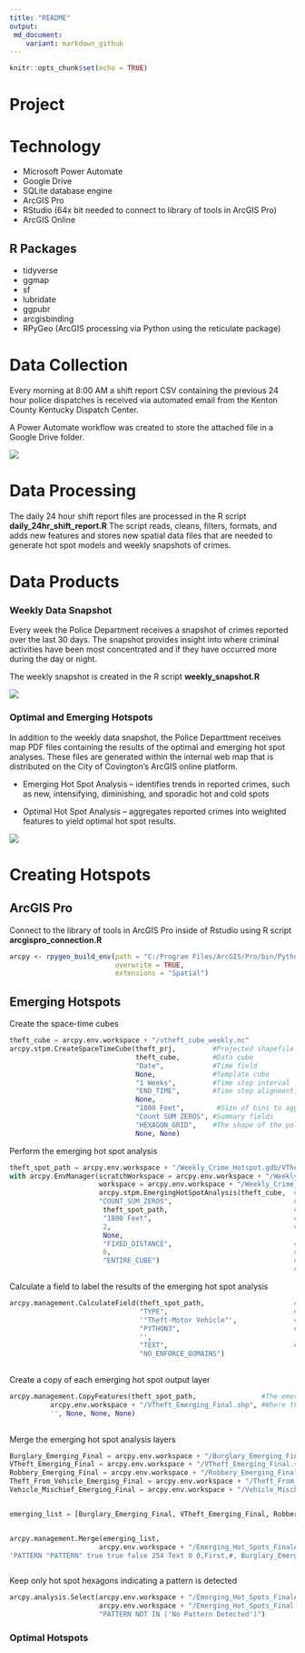 ```yaml
---
title: "README"
output:
 md_document:
    variant: markdown_github
---
```


```r
knitr::opts_chunk$set(echo = TRUE)
```




# Project


# Technology

*   Microsoft Power Automate
*   Google Drive
*   SQLite database engine
*   ArcGIS Pro
*   RStudio (64x bit needed to connect to library of tools in ArcGIS Pro)
*   ArcGIS Online

## R Packages

*   tidyverse
*   ggmap
*   sf
*   lubridate
*   ggpubr
*   arcgisbinding
*   RPyGeo (ArcGIS processing via Python using the reticulate package)



# Data Collection

Every morning at 8:00 AM a shift report CSV containing the previous 24 hour police dispatches is received via automated email from the Kenton County Kentucky Dispatch Center. 

A Power Automate workflow was created to store the attached file in a Google Drive folder.

![](images/power_automate_overview.png)


# Data Processing

The daily 24 hour shift report files are processed in the R script **daily_24hr_shift_report.R**  The script reads, cleans, filters, formats, and adds new features and stores new spatial data files that are needed to generate hot spot models and weekly snapshots of crimes.

# Data Products

### Weekly Data Snapshot

Every week the Police Department receives a snapshot of crimes reported over the last 30 days.  The snapshot provides insight into where criminal activities have been most concentrated and if they have occurred more during the day or night.  

The weekly snapshot is created in the R script **weekly_snapshot.R**

![](images/crime_snapshot_2023-08-08.png)

### Optimal and Emerging Hotspots

In addition to the weekly data snapshot, the Police Departtment receives
map PDF files containing the results of the optimal and emerging hot
spot analyses.  These files are generated within the internal web map that is distributed
on the City of Covington's ArcGIS online platform.

* Emerging Hot Spot Analysis -- identifies trends in reported crimes, such as new, intensifying, diminishing, and sporadic hot and cold spots

* Optimal Hot Spot Analysis --  aggregates reported crimes into weighted features to yield optimal hot spot results.

![](images/arcgis_online_pdf.png)


# Creating Hotspots

## ArcGIS Pro

Connect to the library of tools in ArcGIS Pro inside of Rstudio using R script **arcgispro_connection.R**

```r
arcpy <- rpygeo_build_env(path = "C:/Program Files/ArcGIS/Pro/bin/Python/envs/arcgispro-py3/python.exe", 
                          overwrite = TRUE,
                          extensions = "Spatial")

```



## Emerging Hotspots

Create the space-time cubes 

```python

theft_cube = arcpy.env.workspace + "/vtheft_cube_weekly.nc"
arcpy.stpm.CreateSpaceTimeCube(theft_prj,         #Projected shapefile
                               theft_cube,        #Data cube
                               "Date",            #Time field
                               None,              #Template cube
                               "1 Weeks",         #Time step interval
                               "END_TIME",        #Time step alignment; how aggregation occurs
                               None, 
                               "1800 Feet",        #Size of bins to aggregate points
                               "Count SUM ZEROS", #Summary fields
                               "HEXAGON_GRID",    #The shape of the polygon mesh to aggregate points
                               None, None)

```


Perform the emerging hot spot analysis

```python

theft_spot_path = arcpy.env.workspace + "/Weekly_Crime_Hotspot.gdb/VTheft_Analysis_Emerging_HotSpot"
with arcpy.EnvManager(scratchWorkspace = arcpy.env.workspace + "/Weekly_Crime_Hotspot.gdb", 
                      workspace = arcpy.env.workspace + "/Weekly_Crime_Hotspot.gdb"):
                      arcpy.stpm.EmergingHotSpotAnalysis(theft_cube,  #Space-time cube to use
                      "COUNT_SUM_ZEROS",                              #The analysis variable to use
                       theft_spot_path,                               #The output path
                       "1800 Feet",                                   #The size of the analysis area
                       2,                                             #Number of time-step intervals
                       None, 
                       "FIXED_DISTANCE",                              #Define spatial relationships
                       6,                                             #Number of spatial neighbors
                       "ENTIRE_CUBE")                                 #Define global window; 
                                                                      #looking at overall pattern in cube
```                       


Calculate a field to label the results of the emerging hot spot analysis

```python

arcpy.management.CalculateField(theft_spot_path,                      #Emerging hotspot analysis output
                                "TYPE",                               #The field that will be updated
                                '"Theft-Motor Vehicle"',              #The update
                                "PYTHON3",                            #The type of expression to use
                                '',
                                "TEXT",                               #Data value type
                                "NO_ENFORCE_DOMAINS")        
        
```


Create a copy of each emerging hot spot output layer

```python

arcpy.management.CopyFeatures(theft_spot_path,                #The emerging hot spot output to copy                 
          arcpy.env.workspace + "/VTheft_Emerging_Final.shp", #Where the output will be copied
          '', None, None, None)
          
```


Merge the emerging hot spot analysis layers

```python

Burglary_Emerging_Final = arcpy.env.workspace + "/Burglary_Emerging_Final.shp"
VTheft_Emerging_Final = arcpy.env.workspace + "/VTheft_Emerging_Final.shp"
Robbery_Emerging_Final = arcpy.env.workspace + "/Robbery_Emerging_Final.shp"
Theft_From_Vehicle_Emerging_Final = arcpy.env.workspace + "/Theft_From_Vehicle_Emerging_Final.shp"
Vehicle_Mischief_Emerging_Final = arcpy.env.workspace + "/Vehicle_Mischief_Emerging_Final.shp"


emerging_list = [Burglary_Emerging_Final, VTheft_Emerging_Final, Robbery_Emerging_Final, Theft_From_Vehicle_Emerging_Final, Vehicle_Mischief_Emerging_Final]


arcpy.management.Merge(emerging_list,
                      arcpy.env.workspace + "/Emerging_Hot_Spots_FinalA.shp",  
'PATTERN "PATTERN" true true false 254 Text 0 0,First,#, Burglary_Emerging_Final,PATTERN,0,254,VTheft_Emerging_Final,PATTERN,0,254,Robbery_Emerging_Final,PATTERN,0,254,Theft_From_Vehicle_Emerging_Final,PATTERN,0,254,Vehicle_Mischief_Emerging_Final,PATTERN,0,254;', "NO_SOURCE_INFO")



```


Keep only hot spot hexagons indicating a pattern is detected

```python

arcpy.analysis.Select(arcpy.env.workspace + "/Emerging_Hot_Spots_FinalA.shp", 
                      arcpy.env.workspace + "/Emerging_Hot_Spots_Final.shp", 
                      "PATTERN NOT IN ('No Pattern Detected')")

```





### Optimal Hotspots





